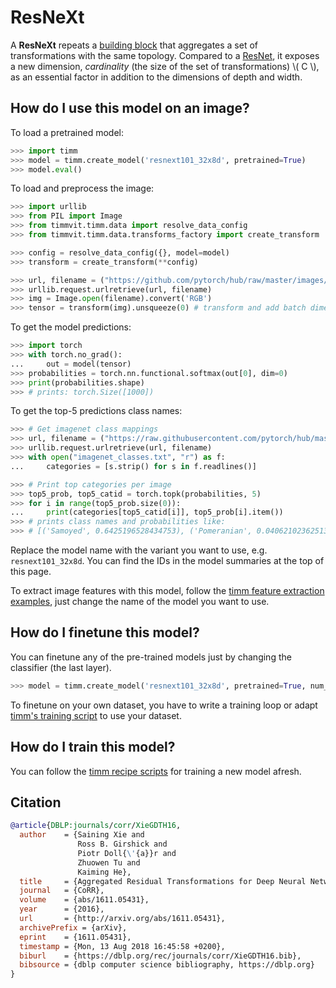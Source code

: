 # ResNeXt

A **ResNeXt** repeats a [building block](https://paperswithcode.com/method/resnext-block) that aggregates a set of transformations with the same topology. Compared to a [ResNet](https://paperswithcode.com/method/resnet), it exposes a new dimension,  *cardinality* (the size of the set of transformations) \\( C \\), as an essential factor in addition to the dimensions of depth and width.

## How do I use this model on an image?

To load a pretrained model:

```py
>>> import timm
>>> model = timm.create_model('resnext101_32x8d', pretrained=True)
>>> model.eval()
```

To load and preprocess the image:

```py
>>> import urllib
>>> from PIL import Image
>>> from timmvit.timm.data import resolve_data_config
>>> from timmvit.timm.data.transforms_factory import create_transform

>>> config = resolve_data_config({}, model=model)
>>> transform = create_transform(**config)

>>> url, filename = ("https://github.com/pytorch/hub/raw/master/images/dog.jpg", "dog.jpg")
>>> urllib.request.urlretrieve(url, filename)
>>> img = Image.open(filename).convert('RGB')
>>> tensor = transform(img).unsqueeze(0) # transform and add batch dimension
```

To get the model predictions:

```py
>>> import torch
>>> with torch.no_grad():
...     out = model(tensor)
>>> probabilities = torch.nn.functional.softmax(out[0], dim=0)
>>> print(probabilities.shape)
>>> # prints: torch.Size([1000])
```

To get the top-5 predictions class names:

```py
>>> # Get imagenet class mappings
>>> url, filename = ("https://raw.githubusercontent.com/pytorch/hub/master/imagenet_classes.txt", "imagenet_classes.txt")
>>> urllib.request.urlretrieve(url, filename)
>>> with open("imagenet_classes.txt", "r") as f:
...     categories = [s.strip() for s in f.readlines()]

>>> # Print top categories per image
>>> top5_prob, top5_catid = torch.topk(probabilities, 5)
>>> for i in range(top5_prob.size(0)):
...     print(categories[top5_catid[i]], top5_prob[i].item())
>>> # prints class names and probabilities like:
>>> # [('Samoyed', 0.6425196528434753), ('Pomeranian', 0.04062102362513542), ('keeshond', 0.03186424449086189), ('white wolf', 0.01739676296710968), ('Eskimo dog', 0.011717947199940681)]
```

Replace the model name with the variant you want to use, e.g. `resnext101_32x8d`. You can find the IDs in the model summaries at the top of this page.

To extract image features with this model, follow the [timm feature extraction examples](../feature_extraction), just change the name of the model you want to use.

## How do I finetune this model?

You can finetune any of the pre-trained models just by changing the classifier (the last layer).

```py
>>> model = timm.create_model('resnext101_32x8d', pretrained=True, num_classes=NUM_FINETUNE_CLASSES)
```
To finetune on your own dataset, you have to write a training loop or adapt [timm's training
script](https://github.com/rwightman/pytorch-image-models/blob/master/train.py) to use your dataset.

## How do I train this model?

You can follow the [timm recipe scripts](../scripts) for training a new model afresh.

## Citation

```BibTeX
@article{DBLP:journals/corr/XieGDTH16,
  author    = {Saining Xie and
               Ross B. Girshick and
               Piotr Doll{\'{a}}r and
               Zhuowen Tu and
               Kaiming He},
  title     = {Aggregated Residual Transformations for Deep Neural Networks},
  journal   = {CoRR},
  volume    = {abs/1611.05431},
  year      = {2016},
  url       = {http://arxiv.org/abs/1611.05431},
  archivePrefix = {arXiv},
  eprint    = {1611.05431},
  timestamp = {Mon, 13 Aug 2018 16:45:58 +0200},
  biburl    = {https://dblp.org/rec/journals/corr/XieGDTH16.bib},
  bibsource = {dblp computer science bibliography, https://dblp.org}
}
```

<!--
Type: model-index
Collections:
- Name: ResNeXt
  Paper:
    Title: Aggregated Residual Transformations for Deep Neural Networks
    URL: https://paperswithcode.com/paper/aggregated-residual-transformations-for-deep
Models:
- Name: resnext101_32x8d
  In Collection: ResNeXt
  Metadata:
    FLOPs: 21180417024
    Parameters: 88790000
    File Size: 356082095
    Architecture:
    - 1x1 Convolution
    - Batch Normalization
    - Convolution
    - Global Average Pooling
    - Grouped Convolution
    - Max Pooling
    - ReLU
    - ResNeXt Block
    - Residual Connection
    - Softmax
    Tasks:
    - Image Classification
    Training Data:
    - ImageNet
    ID: resnext101_32x8d
    Crop Pct: '0.875'
    Image Size: '224'
    Interpolation: bilinear
  Code: https://github.com/rwightman/pytorch-image-models/blob/b9843f954b0457af2db4f9dea41a8538f51f5d78/timm/models/resnet.py#L877
  Weights: https://download.pytorch.org/models/resnext101_32x8d-8ba56ff5.pth
  Results:
  - Task: Image Classification
    Dataset: ImageNet
    Metrics:
      Top 1 Accuracy: 79.3%
      Top 5 Accuracy: 94.53%
- Name: resnext50_32x4d
  In Collection: ResNeXt
  Metadata:
    FLOPs: 5472648192
    Parameters: 25030000
    File Size: 100435887
    Architecture:
    - 1x1 Convolution
    - Batch Normalization
    - Convolution
    - Global Average Pooling
    - Grouped Convolution
    - Max Pooling
    - ReLU
    - ResNeXt Block
    - Residual Connection
    - Softmax
    Tasks:
    - Image Classification
    Training Data:
    - ImageNet
    ID: resnext50_32x4d
    Crop Pct: '0.875'
    Image Size: '224'
    Interpolation: bicubic
  Code: https://github.com/rwightman/pytorch-image-models/blob/b9843f954b0457af2db4f9dea41a8538f51f5d78/timm/models/resnet.py#L851
  Weights: https://github.com/rwightman/pytorch-image-models/releases/download/v0.1-weights/resnext50_32x4d_ra-d733960d.pth
  Results:
  - Task: Image Classification
    Dataset: ImageNet
    Metrics:
      Top 1 Accuracy: 79.79%
      Top 5 Accuracy: 94.61%
- Name: resnext50d_32x4d
  In Collection: ResNeXt
  Metadata:
    FLOPs: 5781119488
    Parameters: 25050000
    File Size: 100515304
    Architecture:
    - 1x1 Convolution
    - Batch Normalization
    - Convolution
    - Global Average Pooling
    - Grouped Convolution
    - Max Pooling
    - ReLU
    - ResNeXt Block
    - Residual Connection
    - Softmax
    Tasks:
    - Image Classification
    Training Data:
    - ImageNet
    ID: resnext50d_32x4d
    Crop Pct: '0.875'
    Image Size: '224'
    Interpolation: bicubic
  Code: https://github.com/rwightman/pytorch-image-models/blob/b9843f954b0457af2db4f9dea41a8538f51f5d78/timm/models/resnet.py#L869
  Weights: https://github.com/rwightman/pytorch-image-models/releases/download/v0.1-weights/resnext50d_32x4d-103e99f8.pth
  Results:
  - Task: Image Classification
    Dataset: ImageNet
    Metrics:
      Top 1 Accuracy: 79.67%
      Top 5 Accuracy: 94.87%
- Name: tv_resnext50_32x4d
  In Collection: ResNeXt
  Metadata:
    FLOPs: 5472648192
    Parameters: 25030000
    File Size: 100441675
    Architecture:
    - 1x1 Convolution
    - Batch Normalization
    - Convolution
    - Global Average Pooling
    - Grouped Convolution
    - Max Pooling
    - ReLU
    - ResNeXt Block
    - Residual Connection
    - Softmax
    Tasks:
    - Image Classification
    Training Techniques:
    - SGD with Momentum
    - Weight Decay
    Training Data:
    - ImageNet
    ID: tv_resnext50_32x4d
    LR: 0.1
    Epochs: 90
    Crop Pct: '0.875'
    LR Gamma: 0.1
    Momentum: 0.9
    Batch Size: 32
    Image Size: '224'
    LR Step Size: 30
    Weight Decay: 0.0001
    Interpolation: bilinear
  Code: https://github.com/rwightman/pytorch-image-models/blob/9a25fdf3ad0414b4d66da443fe60ae0aa14edc84/timm/models/resnet.py#L842
  Weights: https://download.pytorch.org/models/resnext50_32x4d-7cdf4587.pth
  Results:
  - Task: Image Classification
    Dataset: ImageNet
    Metrics:
      Top 1 Accuracy: 77.61%
      Top 5 Accuracy: 93.68%
-->

